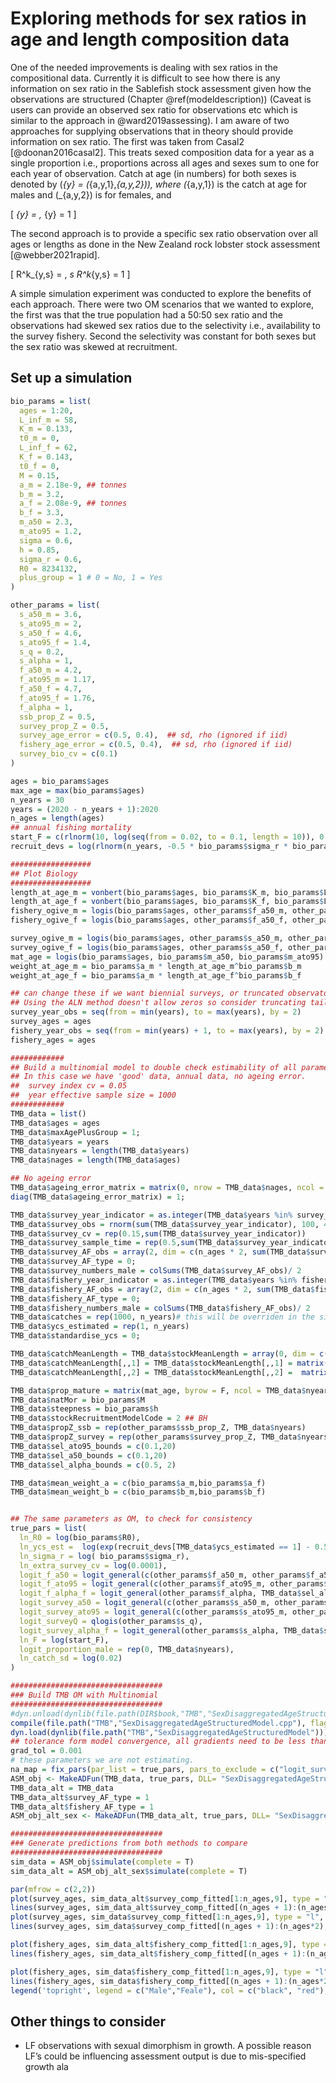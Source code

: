 # Exploring methods for sex ratios in age and length composition data {#sexratios}

One of the needed improvements is dealing with sex ratios in the compositional data. Currently it is difficult to see how there is any information on sex ratio in the Sablefish stock assessment given how the observations are structured (Chapter \@ref(modeldescription)) (Caveat is users can provide an observed sex ratio for observations etc which is similar to the approach in @ward2019assessing). I am aware of two approaches for supplying observations that in theory should provide information on sex ratio. The first was taken from Casal2 [@doonan2016casal2]. This treats sexed composition data for a year as a single proportion i.e., proportions across all ages and sexes sum to one for each year of observation. Catch at age (in numbers) for both sexes is denoted by \(\boldsymbol{C^k}_{y} = (\boldsymbol{C^k}_{a,y,1},\boldsymbol{C^k}_{a,y,2})\), where \(\boldsymbol{C^k}_{a,y,1}\) is the catch at age for males and \(\boldsymbol{C^k}_{a,y,2}\) is for females, and 

\[
\boldsymbol{P^k}_{y} = \frac{(\boldsymbol{C^k}_{a,y,1},\boldsymbol{C^k}_{a,y,2})}{\sum_a \sum_s \boldsymbol{C^k}_{a,y,s}}, \quad \sum \boldsymbol{P^k}_{y} = 1
\]


The second approach is to provide a specific sex ratio observation over all ages or lengths as done in the New Zealand rock lobster stock assessment [@webber2021rapid]. 


\[
R^k_{y,s} = \frac{\sum_a \boldsymbol{C^k}_{a,y,s}}{\sum_a \sum_s \boldsymbol{C^k}_{a,y,s}}, \quad  \sum_s R^k_{y,s} = 1
\]


A simple simulation experiment was conducted to explore the benefits of each approach. There were two OM scenarios that we wanted to explore, the first was that the true population had a 50:50 sex ratio and the observations had skewed sex ratios due to the selectivity i.e., availability to the survey fishery. Second the selectivity was constant for both sexes but the sex ratio was skewed at recruitment.


## Set up a simulation {-}
```r
bio_params = list(
  ages = 1:20,
  L_inf_m = 58,
  K_m = 0.133,
  t0_m = 0,
  L_inf_f = 62,
  K_f = 0.143,
  t0_f = 0,
  M = 0.15,
  a_m = 2.18e-9, ## tonnes
  b_m = 3.2,
  a_f = 2.08e-9, ## tonnes
  b_f = 3.3,
  m_a50 = 2.3,
  m_ato95 = 1.2,
  sigma = 0.6,
  h = 0.85,
  sigma_r = 0.6,
  R0 = 8234132,
  plus_group = 1 # 0 = No, 1 = Yes
)

other_params = list(
  s_a50_m = 3.6,
  s_ato95_m = 2,
  s_a50_f = 4.6,
  s_ato95_f = 1.4,
  s_q = 0.2,
  s_alpha = 1,
  f_a50_m = 4.2,
  f_ato95_m = 1.17,
  f_a50_f = 4.7,
  f_ato95_f = 1.76,
  f_alpha = 1,
  ssb_prop_Z = 0.5,
  survey_prop_Z = 0.5,
  survey_age_error = c(0.5, 0.4),  ## sd, rho (ignored if iid)
  fishery_age_error = c(0.5, 0.4),  ## sd, rho (ignored if iid)
  survey_bio_cv = c(0.1)
)

ages = bio_params$ages
max_age = max(bio_params$ages)
n_years = 30
years = (2020 - n_years + 1):2020
n_ages = length(ages)
## annual fishing mortality
start_F = c(rlnorm(10, log(seq(from = 0.02, to = 0.1, length = 10)), 0.1), rlnorm(10, log(0.08), 0.1), rlnorm(10, log(0.07), 0.1))
recruit_devs = log(rlnorm(n_years, -0.5 * bio_params$sigma_r * bio_params$sigma_r, bio_params$sigma_r))
```


```r
##################
## Plot Biology
##################
length_at_age_m = vonbert(bio_params$ages, bio_params$K_m, bio_params$L_inf_m, bio_params$t0_m)
length_at_age_f = vonbert(bio_params$ages, bio_params$K_f, bio_params$L_inf_f, bio_params$t0_f)
fishery_ogive_m = logis(bio_params$ages, other_params$f_a50_m, other_params$f_ato95_m)
fishery_ogive_f = logis(bio_params$ages, other_params$f_a50_f, other_params$f_ato95_f)

survey_ogive_m = logis(bio_params$ages, other_params$s_a50_m, other_params$s_ato95_m)
survey_ogive_f = logis(bio_params$ages, other_params$s_a50_f, other_params$s_ato95_f)
mat_age = logis(bio_params$ages, bio_params$m_a50, bio_params$m_ato95)
weight_at_age_m = bio_params$a_m * length_at_age_m^bio_params$b_m
weight_at_age_f = bio_params$a_m * length_at_age_f^bio_params$b_f

## can change these if we want biennial surveys, or truncated observatons.
## Using the ALN method doesn't allow zeros so consider truncating tail ages.
survey_year_obs = seq(from = min(years), to = max(years), by = 2)
survey_ages = ages
fishery_year_obs = seq(from = min(years) + 1, to = max(years), by = 2)
fishery_ages = ages

############
## Build a multinomial model to double check estimability of all parameters
## In this case we have 'good' data, annual data, no ageing error.
##  survey index cv = 0.05
##  year effective sample size = 1000
############
TMB_data = list()
TMB_data$ages = ages
TMB_data$maxAgePlusGroup = 1;
TMB_data$years = years
TMB_data$nyears = length(TMB_data$years)
TMB_data$nages = length(TMB_data$ages)

## No ageing error
TMB_data$ageing_error_matrix = matrix(0, nrow = TMB_data$nages, ncol = TMB_data$nages)
diag(TMB_data$ageing_error_matrix) = 1;

TMB_data$survey_year_indicator = as.integer(TMB_data$years %in% survey_year_obs)
TMB_data$survey_obs = rnorm(sum(TMB_data$survey_year_indicator), 100, 4)
TMB_data$survey_cv = rep(0.15,sum(TMB_data$survey_year_indicator))
TMB_data$survey_sample_time = rep(0.5,sum(TMB_data$survey_year_indicator))
TMB_data$survey_AF_obs = array(2, dim = c(n_ages * 2, sum(TMB_data$survey_year_indicator)))
TMB_data$survey_AF_type = 0;
TMB_data$survey_numbers_male = colSums(TMB_data$survey_AF_obs)/ 2
TMB_data$fishery_year_indicator = as.integer(TMB_data$years %in% fishery_year_obs)
TMB_data$fishery_AF_obs = array(2, dim = c(n_ages * 2, sum(TMB_data$fishery_year_indicator)))
TMB_data$fishery_AF_type = 0;
TMB_data$fishery_numbers_male = colSums(TMB_data$fishery_AF_obs)/ 2
TMB_data$catches = rep(1000, n_years)# this will be overriden in the simulate() call
TMB_data$ycs_estimated = rep(1, n_years)
TMB_data$standardise_ycs = 0;

TMB_data$catchMeanLength = TMB_data$stockMeanLength = array(0, dim = c(TMB_data$nages, TMB_data$nyears,2))
TMB_data$catchMeanLength[,,1] = TMB_data$stockMeanLength[,,1] = matrix(length_at_age_m, byrow = F, ncol = TMB_data$nyears, nrow = TMB_data$nages)
TMB_data$catchMeanLength[,,2] = TMB_data$stockMeanLength[,,2] =  matrix(length_at_age_f, byrow = F, ncol = TMB_data$nyears, nrow = TMB_data$nages)

TMB_data$prop_mature = matrix(mat_age, byrow = F, ncol = TMB_data$nyears, nrow = TMB_data$nages)
TMB_data$natMor = bio_params$M
TMB_data$steepness = bio_params$h
TMB_data$stockRecruitmentModelCode = 2 ## BH
TMB_data$propZ_ssb = rep(other_params$ssb_prop_Z, TMB_data$nyears)
TMB_data$propZ_survey = rep(other_params$survey_prop_Z, TMB_data$nyears)
TMB_data$sel_ato95_bounds = c(0.1,20)
TMB_data$sel_a50_bounds = c(0.1,20)
TMB_data$sel_alpha_bounds = c(0.5, 2)

TMB_data$mean_weight_a = c(bio_params$a_m,bio_params$a_f) 
TMB_data$mean_weight_b = c(bio_params$b_m,bio_params$b_f)


## The same parameters as OM, to check for consistency
true_pars = list(
  ln_R0 = log(bio_params$R0),
  ln_ycs_est =  log(exp(recruit_devs[TMB_data$ycs_estimated == 1] - 0.5*bio_params$sigma_r^2)),
  ln_sigma_r = log( bio_params$sigma_r),
  ln_extra_survey_cv = log(0.0001),
  logit_f_a50 = logit_general(c(other_params$f_a50_m, other_params$f_a50_f), TMB_data$sel_a50_bounds[1], TMB_data$sel_a50_bounds[2]),
  logit_f_ato95 = logit_general(c(other_params$f_ato95_m, other_params$f_ato95_f), TMB_data$sel_ato95_bounds[1], TMB_data$sel_ato95_bounds[2]),
  logit_f_alpha_f = logit_general(other_params$f_alpha, TMB_data$sel_alpha_bounds[1], TMB_data$sel_alpha_bounds[2]),
  logit_survey_a50 = logit_general(c(other_params$s_a50_m, other_params$s_a50_f), TMB_data$sel_a50_bounds[1], TMB_data$sel_a50_bounds[2]),
  logit_survey_ato95 = logit_general(c(other_params$s_ato95_m, other_params$s_ato95_f), TMB_data$sel_ato95_bounds[1], TMB_data$sel_ato95_bounds[2]),
  logit_surveyQ = qlogis(other_params$s_q),
  logit_survey_alpha_f = logit_general(other_params$s_alpha, TMB_data$sel_alpha_bounds[1], TMB_data$sel_alpha_bounds[2]),
  ln_F = log(start_F),
  logit_proportion_male = rep(0, TMB_data$nyears),
  ln_catch_sd = log(0.02)
)
```


```r
##################################
### Build TMB OM with Multinomial
##################################
#dyn.unload(dynlib(file.path(DIR$book,"TMB","SexDisaggregatedAgeStructuredModel")))
compile(file.path("TMB","SexDisaggregatedAgeStructuredModel.cpp"), flags = "-Wignored-attributes -O3",DLLFLAGS="");
dyn.load(dynlib(file.path("TMB","SexDisaggregatedAgeStructuredModel")))
## tolerance form model convergence, all gradients need to be less than this.
grad_tol = 0.001
# these parameters we are not estimating.
na_map = fix_pars(par_list = true_pars, pars_to_exclude = c("logit_survey_alpha_f","logit_f_alpha_f","ln_catch_sd","ln_extra_survey_cv","ln_sigma_r", "logit_proportion_male"))
ASM_obj <- MakeADFun(TMB_data, true_pars, DLL= "SexDisaggregatedAgeStructuredModel", map = na_map)
TMB_data_alt = TMB_data
TMB_data_alt$survey_AF_type = 1
TMB_data_alt$fishery_AF_type = 1
ASM_obj_alt_sex <- MakeADFun(TMB_data_alt, true_pars, DLL= "SexDisaggregatedAgeStructuredModel", map = na_map)

##################################
### Generate predictions from both methods to compare
##################################
sim_data = ASM_obj$simulate(complete = T)
sim_data_alt = ASM_obj_alt_sex$simulate(complete = T)

par(mfrow = c(2,2))
plot(survey_ages, sim_data_alt$survey_comp_fitted[1:n_ages,9], type = "l", lwd = 3, ylab = "Survey predicted values", main = "Approach 1", xlab = "", ylim = c(0,0.2))
lines(survey_ages, sim_data_alt$survey_comp_fitted[(n_ages + 1):(n_ages*2),9], type = "l", lwd = 3, lty = 2, col = "red")
plot(survey_ages, sim_data$survey_comp_fitted[1:n_ages,9], type = "l", lwd = 3, ylab = "", main = "Approach 2", xlab = "", ylim = c(0,0.2))
lines(survey_ages, sim_data$survey_comp_fitted[(n_ages + 1):(n_ages*2),9], type = "l", lwd = 3, lty = 2, col = "red")

plot(fishery_ages, sim_data_alt$fishery_comp_fitted[1:n_ages,9], type = "l", lwd = 3, ylab = "Fishery predicted values", main = "", xlab = "", ylim = c(0,0.3))
lines(fishery_ages, sim_data_alt$fishery_comp_fitted[(n_ages + 1):(n_ages*2),9], type = "l", lwd = 3, lty = 2, col = "red")

plot(fishery_ages, sim_data$fishery_comp_fitted[1:n_ages,9], type = "l", lwd = 3, ylab = "", main = "", xlab = "", ylim = c(0,0.3))
lines(fishery_ages, sim_data$fishery_comp_fitted[(n_ages + 1):(n_ages*2),9], type = "l", lwd = 3, lty = 2, col = "red")
legend('topright', legend = c("Male","Feale"), col = c("black", "red"), lty = c(1,2), lwd = 3)
```

## Other things to consider {-}


- LF observations with sexual dimorphism in growth. A possible reason LF's could be influencing assessment output is due to mis-specified growth ala 


